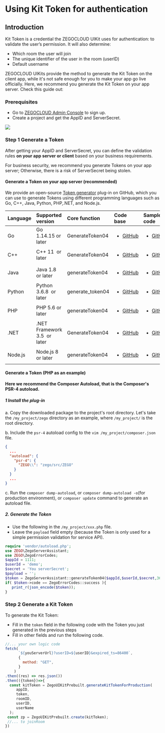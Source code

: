 # Using Kit Token for authentication

## Introduction

Kit Token is a credential the ZEGOCLOUD UIKit uses for authentication: to validate the user’s permission.
It will also determine:
- Which room the user will join
- The unique identifier of the user in the room (userID)
- Default username 

ZEGOCLOUD UIKits provide the method to generate the Kit Token on the client app, while it's not safe enough for you to make your app go live officially. Here, we recommend you generate the Kit Token on your app server. Check this guide out:


### Prerequisites

- Go to [ZEGOCLOUD Admin Console](https://console.zegocloud.com/account/signup) to sign up.
- Create a project and get the AppID and ServerSecret.

<Frame width="512" height="auto" caption="">
  <img src="https://doc-media.zego.im/sdk-doc/Pics/ZegoUIKit/Web/adminconsole_appidandsecret_web.png" />
</Frame>



### Step 1 Generate a Token

After getting your AppID and ServerSecret, you can define the validation rules **on your app server or client** based on your business requirements. 

<Warning title="Warning">
For business security, we recommend you generate Tokens on your app server; Otherwise, there is a risk of ServerSecret being stolen.
</Warning>

#### Generate a Token on your app server (recommended)

We provide an open-source [Token generator](https://github.com/zegoim/zego_server_assistant) plug-in on GitHub, which you can use to generate Tokens using different programming languages such as Go, C++, Java, Python, PHP,.NET, and Node.js.

| Language | Supported version                 | Core function    | Code base                                                                                                                                                   | Sample code                                                                                                                                                                                              |
| :------- | :-------------------------------- | :--------------- | :---------------------------------------------------------------------------------------------------------------------------------------------------------- | :------------------------------------------------------------------------------------------------------------------------------------------------------------------------------------------------------- |
| Go       | Go 1.14.15 or later               | GenerateToken04  | <ul><li><a target="_blank" href="https://github.com/ZEGOCLOUD/zego_server_assistant/blob/master/token/go/src/token04/README.md">GitHub</a></li></ul>        | <ul><li><a target="_blank" href="https://github.com/ZEGOCLOUD/zego_server_assistant/blob/master/token/go/sample/sample-for-rtcroom.go">GitHub</a></li></ul>                                              |
| C++      | C++ 11&nbsp; or later             | GenerateToken04  | <ul><li><a target="_blank" href="https://github.com/ZEGOCLOUD/zego_server_assistant/blob/master/token/c%2B%2B/README.md">GitHub</a></li></ul>               | <ul><li><a target="_blank" href="https://github.com/ZEGOCLOUD/zego_server_assistant/blob/master/token/c%2B%2B/sample/demo/main.cc">GitHub</a></li></ul>                                                  |
| Java     | Java 1.8&nbsp; or later           | generateToken04  | <ul><li><a target="_blank" href="https://github.com/ZEGOCLOUD/zego_server_assistant/blob/master/token/java/token04/README.md">GitHub</a></li></ul>          | <ul><li><a target="_blank" href="https://github.com/ZEGOCLOUD/zego_server_assistant/blob/master/token/java/token04/src/im/zego/serverassistant/sample/Token04SampleForRtcRoom.java">GitHub</a></li></ul> |
| Python   | Python 3.6.8&nbsp; or later       | generate_token04 | <ul><li><a target="_blank" href="https://github.com/ZEGOCLOUD/zego_server_assistant/blob/master/token/python/token04/README.md">GitHub</a></li></ul>        | <ul><li><a target="_blank" href="https://github.com/ZEGOCLOUD/zego_server_assistant/blob/master/token/python/token04/test/rtcroom_sample.py">GitHub</a></li></ul>                                        |
| PHP      | PHP 5.6 or later                  | generateToken04  | <ul><li><a target="_blank" href="https://github.com/ZEGOCLOUD/zego_server_assistant/blob/master/token/php/token04-php5.6%2B/README.md">GitHub</a></li></ul> | <ul><li><a target="_blank" href="https://github.com/ZEGOCLOUD/zego_server_assistant/blob/master/token/php/token04-php5.6%2B/test/testForRtcRoom.php">GitHub</a></li></ul>                                |
| .NET     | .NET Framework 3.5&nbsp; or later | GenerateToken04  | <ul><li><a target="_blank" href="https://github.com/ZEGOCLOUD/zego_server_assistant/blob/master/token/.net/README.md">GitHub</a></li></ul>                  | <ul><li><a target="_blank" href="https://github.com/ZEGOCLOUD/zego_server_assistant/blob/master/token/.net/demo/WindowsFormsApp1/Form1.cs">GitHub</a></li></ul>                                          |
| Node.js  | Node.js 8&nbsp; or later          | generateToken04  | <ul><li><a target="_blank" href="https://github.com/ZEGOCLOUD/zego_server_assistant/blob/master/token/nodejs/README.md">GitHub</a></li></ul>                | <ul><li><a target="_blank" href="https://github.com/ZEGOCLOUD/zego_server_assistant/blob/master/token/nodejs/sample/sample-rtc-room.js">GitHub</a></li></ul>                                             |



#### Generate a Token (PHP as an example)

**Here we recommend the Composer Autoload, that is the Composer's PSR-4 autoload.**


##### 1 Install the plug-in

a. Copy the downloaded package to the project's root directory. Let's take the `/my_project/zego` directory as an example, where `/my_project/` is the root directory.

b. Include the `psr-4` autoload config to the `vim /my_project/composer.json` file.
```json
{
  ...
  "autoload": {
    "psr-4": {
      "ZEGO\\": "zego/src/ZEGO"
    }
  }
  ...
}
```

c. Run the `composer dump-autoload`, or `composer dump-autoload -o`(for production environment), or `composer update` command to generate an autoload file.


##### 2. Generate the Token   

- Use the following in the `/my_project/xxx.php` file. 
- Leave the `payload` field empty (because the Token is only used for a simple permission validation for service API).


```php
require 'vendor/autoload.php';
use ZEGO\ZegoServerAssistant;
use ZEGO\ZegoErrorCodes;
$appId = 1111;
$userId = 'demo';
$secret = 'You serverSecret';
$payload = '';
$token = ZegoServerAssistant::generateToken04($appId,$userId,$secret,3600,$payload);
if( $token->code == ZegoErrorCodes::success ){
   print_r(json_encode($token));
}
```
   

### Step 2 Generate a Kit Token



To generate the Kit Token:
- Fill in the `token` field in the following code with the Token you just generated in the previous steps
- Fill in other fields and run the following code.


```js
//... your own logic code
fetch(
      `${youServerUrl}?userID=${userID}&expired_ts=86400`,
      {
        method: "GET",
      }
    )
.then((res) => res.json())
.then(({token})=>{
  const kitToken = ZegoUIKitPrebuilt.generateKitTokenForProduction(
     appID,
     token,
     roomID,
     userID,
     userName
  );
 const zp = ZegoUIKitPrebuilt.create(kitToken);
 //... to joinRoom 
})
```

